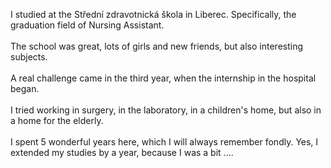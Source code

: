 I studied at the Střední zdravotnická škola in Liberec.
Specifically, the graduation field of Nursing Assistant.
\
\
The school was great, lots of girls and new friends,
but also interesting subjects.
\
\
A real challenge came in the third year,
when the internship in the hospital began.
\
\
I tried working in surgery,
in the laboratory, in a children's home, but also in a
home for the elderly.
\
\
I spent 5 wonderful years here, which I will always remember fondly.
Yes, I extended my studies by a year, because I was a bit ....
